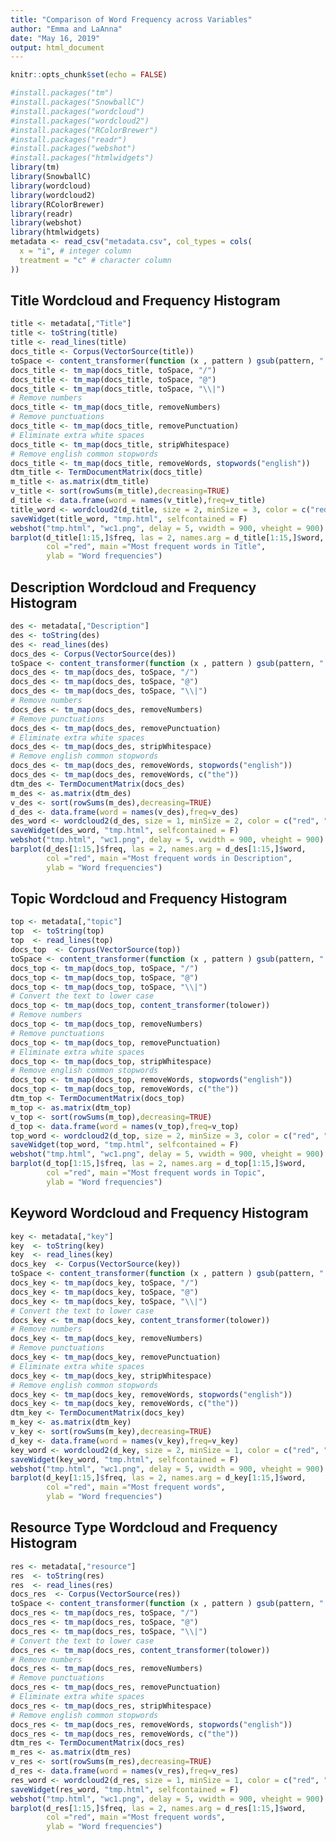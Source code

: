 ```yaml
---
title: "Comparison of Word Frequency across Variables"
author: "Emma and LaAnna"
date: "May 16, 2019"
output: html_document
---
```


```r
knitr::opts_chunk$set(echo = FALSE)
```


```r
#install.packages("tm")
#install.packages("SnowballC")
#install.packages("wordcloud")
#install.packages("wordcloud2")
#install.packages("RColorBrewer")
#install.packages("readr")
#install.packages("webshot")
#install.packages("htmlwidgets")
library(tm)
library(SnowballC)
library(wordcloud)
library(wordcloud2)
library(RColorBrewer)
library(readr)
library(webshot)
library(htmlwidgets)
metadata <- read_csv("metadata.csv", col_types = cols(
  x = "i", # integer column
  treatment = "c" # character column
))
```


## Title Wordcloud and Frequency Histogram

```r
title <- metadata[,"Title"]
title <- toString(title)
title <- read_lines(title)
docs_title <- Corpus(VectorSource(title))
toSpace <- content_transformer(function (x , pattern ) gsub(pattern, " ", x))
docs_title <- tm_map(docs_title, toSpace, "/")
docs_title <- tm_map(docs_title, toSpace, "@")
docs_title <- tm_map(docs_title, toSpace, "\\|")
# Remove numbers
docs_title <- tm_map(docs_title, removeNumbers)
# Remove punctuations
docs_title <- tm_map(docs_title, removePunctuation)
# Eliminate extra white spaces
docs_title <- tm_map(docs_title, stripWhitespace)
# Remove english common stopwords
docs_title <- tm_map(docs_title, removeWords, stopwords("english"))
dtm_title <- TermDocumentMatrix(docs_title)
m_title <- as.matrix(dtm_title)
v_title <- sort(rowSums(m_title),decreasing=TRUE)
d_title <- data.frame(word = names(v_title),freq=v_title)
title_word <- wordcloud2(d_title, size = 2, minSize = 3, color = c("red", "lightgrey", "black", "maroon")) + WCtheme(2)
saveWidget(title_word, "tmp.html", selfcontained = F)
webshot("tmp.html", "wc1.png", delay = 5, vwidth = 900, vheight = 900)
barplot(d_title[1:15,]$freq, las = 2, names.arg = d_title[1:15,]$word,
        col ="red", main ="Most frequent words in Title",
        ylab = "Word frequencies")
```

## Description Wordcloud and Frequency Histogram

```r
des <- metadata[,"Description"]
des <- toString(des)
des <- read_lines(des)
docs_des <- Corpus(VectorSource(des))
toSpace <- content_transformer(function (x , pattern ) gsub(pattern, " ", x))
docs_des <- tm_map(docs_des, toSpace, "/")
docs_des <- tm_map(docs_des, toSpace, "@")
docs_des <- tm_map(docs_des, toSpace, "\\|")
# Remove numbers
docs_des <- tm_map(docs_des, removeNumbers)
# Remove punctuations
docs_des <- tm_map(docs_des, removePunctuation)
# Eliminate extra white spaces
docs_des <- tm_map(docs_des, stripWhitespace)
# Remove english common stopwords
docs_des <- tm_map(docs_des, removeWords, stopwords("english"))
docs_des <- tm_map(docs_des, removeWords, c("the"))
dtm_des <- TermDocumentMatrix(docs_des)
m_des <- as.matrix(dtm_des)
v_des <- sort(rowSums(m_des),decreasing=TRUE)
d_des <- data.frame(word = names(v_des),freq=v_des)
des_word <- wordcloud2(d_des, size = 1, minSize = 2, color = c("red", "lightgrey", "black", "maroon")) + WCtheme(2)
saveWidget(des_word, "tmp.html", selfcontained = F)
webshot("tmp.html", "wc1.png", delay = 5, vwidth = 900, vheight = 900)
barplot(d_des[1:15,]$freq, las = 2, names.arg = d_des[1:15,]$word,
        col ="red", main ="Most frequent words in Description",
        ylab = "Word frequencies")
```

## Topic Wordcloud and Frequency Histogram

```r
top <- metadata[,"topic"]
top  <- toString(top)
top  <- read_lines(top)
docs_top  <- Corpus(VectorSource(top))
toSpace <- content_transformer(function (x , pattern ) gsub(pattern, " ", x))
docs_top <- tm_map(docs_top, toSpace, "/")
docs_top <- tm_map(docs_top, toSpace, "@")
docs_top <- tm_map(docs_top, toSpace, "\\|")
# Convert the text to lower case
docs_top <- tm_map(docs_top, content_transformer(tolower))
# Remove numbers
docs_top <- tm_map(docs_top, removeNumbers)
# Remove punctuations
docs_top <- tm_map(docs_top, removePunctuation)
# Eliminate extra white spaces
docs_top <- tm_map(docs_top, stripWhitespace)
# Remove english common stopwords
docs_top <- tm_map(docs_top, removeWords, stopwords("english"))
docs_top <- tm_map(docs_top, removeWords, c("the"))
dtm_top <- TermDocumentMatrix(docs_top)
m_top <- as.matrix(dtm_top)
v_top <- sort(rowSums(m_top),decreasing=TRUE)
d_top <- data.frame(word = names(v_top),freq=v_top)
top_word <- wordcloud2(d_top, size = 2, minSize = 3, color = c("red", "lightgrey", "black", "maroon")) + WCtheme(2)
saveWidget(top_word, "tmp.html", selfcontained = F)
webshot("tmp.html", "wc1.png", delay = 5, vwidth = 900, vheight = 900)
barplot(d_top[1:15,]$freq, las = 2, names.arg = d_top[1:15,]$word,
        col ="red", main ="Most frequent words in Topic",
        ylab = "Word frequencies")
```

## Keyword Wordcloud and Frequency Histogram

```r
key <- metadata[,"key"]
key  <- toString(key)
key  <- read_lines(key)
docs_key  <- Corpus(VectorSource(key))
toSpace <- content_transformer(function (x , pattern ) gsub(pattern, " ", x))
docs_key <- tm_map(docs_key, toSpace, "/")
docs_key <- tm_map(docs_key, toSpace, "@")
docs_key <- tm_map(docs_key, toSpace, "\\|")
# Convert the text to lower case
docs_key <- tm_map(docs_key, content_transformer(tolower))
# Remove numbers
docs_key <- tm_map(docs_key, removeNumbers)
# Remove punctuations
docs_key <- tm_map(docs_key, removePunctuation)
# Eliminate extra white spaces
docs_key <- tm_map(docs_key, stripWhitespace)
# Remove english common stopwords
docs_key <- tm_map(docs_key, removeWords, stopwords("english"))
docs_key <- tm_map(docs_key, removeWords, c("the"))
dtm_key <- TermDocumentMatrix(docs_key)
m_key <- as.matrix(dtm_key)
v_key <- sort(rowSums(m_key),decreasing=TRUE)
d_key <- data.frame(word = names(v_key),freq=v_key)
key_word <- wordcloud2(d_key, size = 2, minSize = 1, color = c("red", "lightgrey", "black", "maroon")) + WCtheme(2)
saveWidget(key_word, "tmp.html", selfcontained = F)
webshot("tmp.html", "wc1.png", delay = 5, vwidth = 900, vheight = 900)
barplot(d_key[1:15,]$freq, las = 2, names.arg = d_key[1:15,]$word,
        col ="red", main ="Most frequent words",
        ylab = "Word frequencies")
```

## Resource Type Wordcloud and Frequency Histogram

```r
res <- metadata[,"resource"]
res  <- toString(res)
res  <- read_lines(res)
docs_res  <- Corpus(VectorSource(res))
toSpace <- content_transformer(function (x , pattern ) gsub(pattern, " ", x))
docs_res <- tm_map(docs_res, toSpace, "/")
docs_res <- tm_map(docs_res, toSpace, "@")
docs_res <- tm_map(docs_res, toSpace, "\\|")
# Convert the text to lower case
docs_res <- tm_map(docs_res, content_transformer(tolower))
# Remove numbers
docs_res <- tm_map(docs_res, removeNumbers)
# Remove punctuations
docs_res <- tm_map(docs_res, removePunctuation)
# Eliminate extra white spaces
docs_res <- tm_map(docs_res, stripWhitespace)
# Remove english common stopwords
docs_res <- tm_map(docs_res, removeWords, stopwords("english"))
docs_res <- tm_map(docs_res, removeWords, c("the"))
dtm_res <- TermDocumentMatrix(docs_res)
m_res <- as.matrix(dtm_res)
v_res <- sort(rowSums(m_res),decreasing=TRUE)
d_res <- data.frame(word = names(v_res),freq=v_res)
res_word <- wordcloud2(d_res, size = 1, minSize = 1, color = c("red", "lightgrey", "black", "maroon")) + WCtheme(2)
saveWidget(res_word, "tmp.html", selfcontained = F)
webshot("tmp.html", "wc1.png", delay = 5, vwidth = 900, vheight = 900)
barplot(d_res[1:15,]$freq, las = 2, names.arg = d_res[1:15,]$word,
        col ="red", main ="Most frequent words",
        ylab = "Word frequencies")
```
